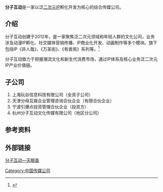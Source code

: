 {{Notability Unreferenced |time=2020-12-31T05:40:54+00:00}}
{{模板:Infobox company
| name = 北京分子互动文化传播有限公司
| name_en = FENZ Co. Ltd.
| native_name_lang = 简体中文
| other_name = 分子互动
| logo = FENZ Company Logo.jpeg
| type = 有限公司
| local_code_name = CN
| local_code = 91110105055622587W
| foundation = {{Start date|2012|10|09}}
| founder = 徐博
| location = {{PRC}}[[北京市|北京市]][[西城区|西城区]]
| key_people = 徐博、[[徐丁|徐丁]]、[[黄万钧|黄万钧]]、[[孙翠姣|孙翠姣]]
| industry = 文化艺术业
| assets = 752.0898万人民币
| homepage = {{URL|www.fen-z.com}}
}}
'''分子互动'''是一家以泛[[二次元|二次元]][[知识产权|IP]]孵化开发为核心的综合传媒公司。

== 介绍 ==
分子互动创建于2012年，是一家聚焦泛二次元领域和年轻人群的文化公司，业务涉及动漫IP孵化、社交媒体营销传播、IP商业化开发、动画制作等多个模块。旗下包括IP《非人哉》、《万圣街》、《有兽焉》系列等。<ref>{{Cite news|url=https://finance.sina.cn/stock/relnews/hk/2019-08-08/detail-ihytcitm7765108.d.html|title=“分子互动”获腾讯数千万元A+轮融资 用于影视、游戏化开发|author=新浪财经|date=2019-08-08|work=|publisher=|accessdate=2020-07-06|language=zh-hans|format=|archive-date=2020-07-06|archive-url=https://web.archive.org/web/20200706090805/https://finance.sina.cn/stock/relnews/hk/2019-08-08/detail-ihytcitm7765108.d.html|dead-url=no}}</ref>

分子互动致力于把握潮流文化和新生代消费市场，通过IP体系及核心业务泛二次元IP产业价值链。

== 子公司 ==

# 上海玩谷信息科技有限公司（全资子公司）
# 天津分母互娱企业管理咨询合伙企业（有限合伙企业）
# 宁波引爆点投资管理合伙企业（投资方）
# 杭州分子互动文化传媒有限公司（地区分公司）

== 参考资料 ==
{{reflist}}

[[Category:中国传媒公司|Category:中国传媒公司]]

== 外部链接 ==
[https://www.tianyancha.com/company/24910198 分子互动—天眼查]